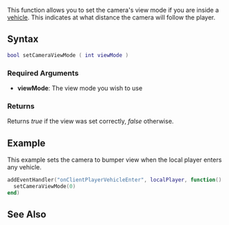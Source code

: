 
{{Client function}}
This function allows you to set the camera's view mode if you are inside a [[/vehicle.md|vehicle]]. This indicates at what distance the camera will follow the player.

==Syntax==
<syntaxhighlight lang="lua">
bool setCameraViewMode ( int viewMode )
</syntaxhighlight>

===Required Arguments===
*'''viewMode''': The view mode you wish to use
{{Camera view modes}}

===Returns===
Returns ''true'' if the view was set correctly, ''false'' otherwise.

==Example==
This example sets the camera to bumper view when the local player enters any vehicle.
<syntaxhighlight lang="lua">
addEventHandler("onClientPlayerVehicleEnter", localPlayer, function()
  setCameraViewMode(0)
end)
</syntaxhighlight>

==See Also==
{{Client camera functions}}